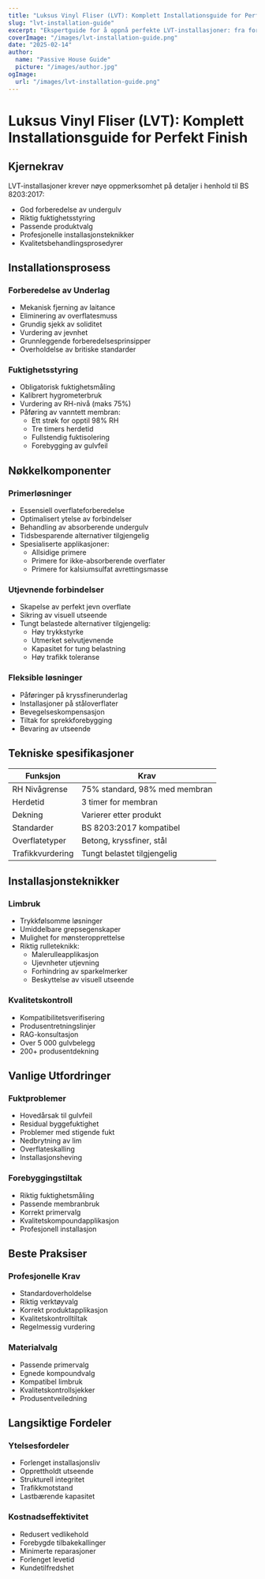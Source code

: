 ```yaml
---
title: "Luksus Vinyl Fliser (LVT): Komplett Installationsguide for Perfekt Finish"
slug: "lvt-installation-guide"
excerpt: "Ekspertguide for å oppnå perfekte LVT-installasjoner: fra forberedelse av undergulv til sluttbehandling, i henhold til BS 8203:2017-standardene for varige resultater."
coverImage: "/images/lvt-installation-guide.png"
date: "2025-02-14"
author:
  name: "Passive House Guide"
  picture: "/images/author.jpg"
ogImage:
  url: "/images/lvt-installation-guide.png"
---
```


# Luksus Vinyl Fliser (LVT): Komplett Installationsguide for Perfekt Finish

## Kjernekrav

LVT-installasjoner krever nøye oppmerksomhet på detaljer i henhold til BS 8203:2017:

- God forberedelse av undergulv
- Riktig fuktighetsstyring
- Passende produktvalg
- Profesjonelle installasjonsteknikker
- Kvalitetsbehandlingsprosedyrer

## Installationsprosess

### Forberedelse av Underlag
- Mekanisk fjerning av laitance
- Eliminering av overflatesmuss
- Grundig sjekk av soliditet
- Vurdering av jevnhet
- Grunnleggende forberedelsesprinsipper
- Overholdelse av britiske standarder

### Fuktighetsstyring
- Obligatorisk fuktighetsmåling
- Kalibrert hygrometerbruk
- Vurdering av RH-nivå (maks 75%)
- Påføring av vanntett membran:
  - Ett strøk for opptil 98% RH
  - Tre timers herdetid
  - Fullstendig fuktisolering
  - Forebygging av gulvfeil

## Nøkkelkomponenter

### Primerløsninger
- Essensiell overflateforberedelse
- Optimalisert ytelse av forbindelser
- Behandling av absorberende undergulv
- Tidsbesparende alternativer tilgjengelig
- Spesialiserte applikasjoner:
  - Allsidige primere
  - Primere for ikke-absorberende overflater
  - Primere for kalsiumsulfat avrettingsmasse

### Utjevnende forbindelser
- Skapelse av perfekt jevn overflate
- Sikring av visuell utseende
- Tungt belastede alternativer tilgjengelig:
  - Høy trykkstyrke
  - Utmerket selvutjevnende
  - Kapasitet for tung belastning
  - Høy trafikk toleranse

### Fleksible løsninger
- Påføringer på kryssfinerunderlag
- Installasjoner på ståloverflater
- Bevegelseskompensasjon
- Tiltak for sprekkforebygging
- Bevaring av utseende

## Tekniske spesifikasjoner

| Funksjon | Krav |
|----------|------|
| RH Nivågrense | 75% standard, 98% med membran |
| Herdetid | 3 timer for membran |
| Dekning | Varierer etter produkt |
| Standarder | BS 8203:2017 kompatibel |
| Overflatetyper | Betong, kryssfiner, stål |
| Trafikkvurdering | Tungt belastet tilgjengelig |

## Installasjonsteknikker

### Limbruk
- Trykkfølsomme løsninger
- Umiddelbare grepsegenskaper
- Mulighet for mønsteropprettelse
- Riktig rulleteknikk:
  - Malerulleapplikasjon
  - Ujevnheter utjevning
  - Forhindring av sparkelmerker
  - Beskyttelse av visuell utseende

### Kvalitetskontroll
- Kompatibilitetsverifisering
- Produsentretningslinjer
- RAG-konsultasjon
- Over 5 000 gulvbelegg
- 200+ produsentdekning

## Vanlige Utfordringer

### Fuktproblemer
- Hovedårsak til gulvfeil
- Residual byggefuktighet
- Problemer med stigende fukt
- Nedbrytning av lim
- Overflateskalling
- Installasjonsheving

### Forebyggingstiltak
- Riktig fuktighetsmåling
- Passende membranbruk
- Korrekt primervalg
- Kvalitetskompoundapplikasjon
- Profesjonell installasjon

## Beste Praksiser

### Profesjonelle Krav
- Standardoverholdelse
- Riktig verktøyvalg
- Korrekt produktapplikasjon
- Kvalitetskontrolltiltak
- Regelmessig vurdering

### Materialvalg
- Passende primervalg
- Egnede kompoundvalg
- Kompatibel limbruk
- Kvalitetskontrollsjekker
- Produsentveiledning

## Langsiktige Fordeler

### Ytelsesfordeler
- Forlenget installasjonsliv
- Opprettholdt utseende
- Strukturell integritet
- Trafikkmotstand
- Lastbærende kapasitet

### Kostnadseffektivitet
- Redusert vedlikehold
- Forebygde tilbakekallinger
- Minimerte reparasjoner
- Forlenget levetid
- Kundetilfredshet
